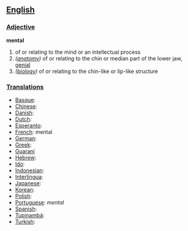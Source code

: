 == [[English]] ==

=== [[Adjective]] ===

'''mental'''
# of or relating to the mind or an intellectual process
# ''([[anatomy]])'' of or relating to the chin or median part of the lower jaw, [[genial]]
# ''([[biology]])'' of or relating to the chin-like or lip-like structure

=== [[Translations]] ===

*[[Basque]]:
*[[Chinese]]:
*[[Danish]]:
*[[Dutch]]:
*[[Esperanto]]:
*[[French]]: mental
*[[German]]:
*[[Greek]]:
*[[Guaraní]]
*[[Hebrew]]:
*[[Ido]]:
*[[Indonesian]]: 
*[[Interlingua]]:
*[[Japanese]]:
*[[Korean]]:
*[[Polish]]:
*[[Portuguese]]: ''mental''
*[[Spanish]]:
*[[Tupinambá]]:
*[[Turkish]]: